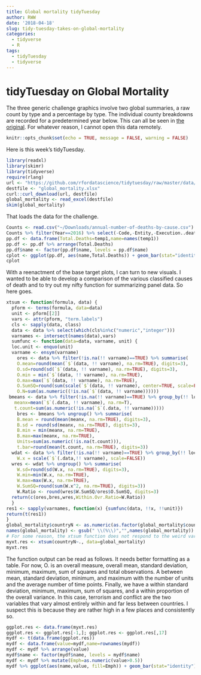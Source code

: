 ```yaml
---
title: Global mortality tidyTuesday
author: RWW
date: '2018-04-18'
slug: tidy-tuesday-takes-on-global-mortality
categories:
  - tidyverse
  - R
tags:
  - tidyTuesday
  - tidyverse
---
```


# tidyTuesday on Global Mortality

The three generic challenge graphics involve two global summaries, a raw count by type and a percentage by type.  The individual county breakdowns are recorded for a predetermined year below.  This can all be seen in [the original](https://ourworldindata.org/what-does-the-world-die-from).  For whatever reason, I cannot open this data remotely.

```r
knitr::opts_chunk$set(echo = TRUE, message = FALSE, warning = FALSE)
```

Here is this week's tidyTuesday.

```r
library(readxl)
library(skimr)
library(tidyverse)
require(rlang)
url <- "https://github.com/rfordatascience/tidytuesday/raw/master/data/global_mortality.xlsx"
destfile <- "global_mortality.xlsx"
curl::curl_download(url, destfile)
global_mortality <- read_excel(destfile)
skim(global_mortality)
```

That loads the data for the challenge.

```r
Counts <- read.csv("~/Downloads/annual-number-of-deaths-by-cause.csv")
Counts %>% filter(Year==2016) %>% select(-Code,-Entity,-Execution..deaths.,-Year) %>% apply(., 2, function(x) { sum(x, na.rm=TRUE)}) -> temp1
pp.df <- data.frame(Total.Deaths=temp1,name=names(temp1))
pp.df <- pp.df %>% arrange(Total.Deaths)
pp.df$name <- factor(pp.df$name, levels = pp.df$name)
cplot <- ggplot(pp.df, aes(name,Total.Deaths)) + geom_bar(stat="identity") + coord_flip() + scale_fill_gradientn(colours = terrain.colors(10)) + ggtitle("The Causes of Global Mortailty (2016)")
cplot
```

With a reenactment of the base target plots, I can turn to new visuals.  I wanted to be able to develop a comparison of the various classified causes of death and to try out my nifty function for summarizing panel data.  So here goes.

```r
xtsum <- function(formula, data) {
  pform <- terms(formula, data=data)
  unit <- pform[[2]]
  vars <- attr(pform, "term.labels")
  cls <- sapply(data, class)
  data <- data %>% select(which(cls%in%c("numeric","integer")))
  varnames <- intersect(names(data),vars)
  sumfunc <- function(data=data, varname, unit) {
  loc.unit <- enquo(unit)
  varname <- ensym(varname)
    ores <- data %>% filter(!is.na(!! varname)==TRUE) %>% summarise(
    O.mean=round(mean(`$`(data, !! varname), na.rm=TRUE), digits=3),
    O.sd=round(sd(`$`(data, !! varname), na.rm=TRUE), digits=3), 
    O.min = min(`$`(data, !! varname), na.rm=TRUE), 
    O.max=max(`$`(data, !! varname), na.rm=TRUE), 
    O.SumSQ=round(sum(scale(`$`(data, !! varname), center=TRUE, scale=FALSE)^2, na.rm=TRUE), digits=3), 
    O.N=sum(as.numeric((!is.na(`$`(data, !! varname))))))
 bmeans <- data %>% filter(!is.na(!! varname)==TRUE) %>% group_by(!! loc.unit) %>% summarise(
   meanx=mean(`$`(.data, !! varname), na.rm=T), 
   t.count=sum(as.numeric(!is.na(`$`(.data, !! varname)))))
    bres <- bmeans %>% ungroup() %>% summarise(
    B.mean = round(mean(meanx, na.rm=TRUE), digits=3),
    B.sd = round(sd(meanx, na.rm=TRUE), digits=3),
    B.min = min(meanx, na.rm=TRUE), 
    B.max=max(meanx, na.rm=TRUE), 
    Units=sum(as.numeric(!is.na(t.count))), 
    t.bar=round(mean(t.count, na.rm=TRUE), digits=3))
  wdat <- data %>% filter(!is.na(!! varname)==TRUE) %>% group_by(!! loc.unit) %>% mutate(
    W.x = scale(`$`(.data,!! varname), scale=FALSE))
  wres <- wdat %>% ungroup() %>% summarise(
    W.sd=round(sd(W.x, na.rm=TRUE), digits=3), 
    W.min=min(W.x, na.rm=TRUE), 
    W.max=max(W.x, na.rm=TRUE), 
    W.SumSQ=round(sum(W.x^2, na.rm=TRUE), digits=3))
    W.Ratio <- round(wres$W.SumSQ/ores$O.SumSQ, digits=3)
  return(c(ores,bres,wres,Within.Ovr.Ratio=W.Ratio))
  }
res1 <- sapply(varnames, function(x) {sumfunc(data, !!x, !!unit)})
return(t(res1))
}  
global_mortality$countryN <- as.numeric(as.factor(global_mortality$country))
names(global_mortality) <- gsub(" \\(%\\)","",names(global_mortality))
# For some reason, the xtsum function does not respond to the weird variable names but will accept them devoid of (%)
myxt.res <- xtsum(countryN~., data=global_mortality)
myxt.res
```

The function output can be read as follows.  It needs better formatting as a table.  For now, O. is an overall measure, overall mean, standard deviation, minimum, maximum, sum of squares and total observations.  A between mean, standard deviation, minimum, and maximum with the number of units and the average number of time points.  Finally, we have a within standard deviation, minimum, maximum, sum of squares, and a within proportion of the overall variance.  In this case, terrorism and conflict are the two variables that vary almost entirely within and far less between countries.  I suspect this is because they are rather high in a few places and consistently so.

```r
ggplot.res <- data.frame(myxt.res)
ggplot.res <- ggplot.res[-1,]; ggplot.res <- ggplot.res[,17]
mydf <- t(data.frame(ggplot.res))
mydf <- data.frame(value=mydf,name=rownames(mydf))
mydf <- mydf %>% arrange(value)
mydf$name <- factor(mydf$name, levels = mydf$name)
mydf <- mydf %>% mutate(Emph=as.numeric(value>0.5))
mydf %>% ggplot(aes(name,value, fill=Emph)) + geom_bar(stat="identity") + coord_flip() + ylab("Within Percent of Total Variation") + xlab("Cause of Mortality") + ggtitle("Within-country variation in the Causes of Death") + guides(fill="none")
```
